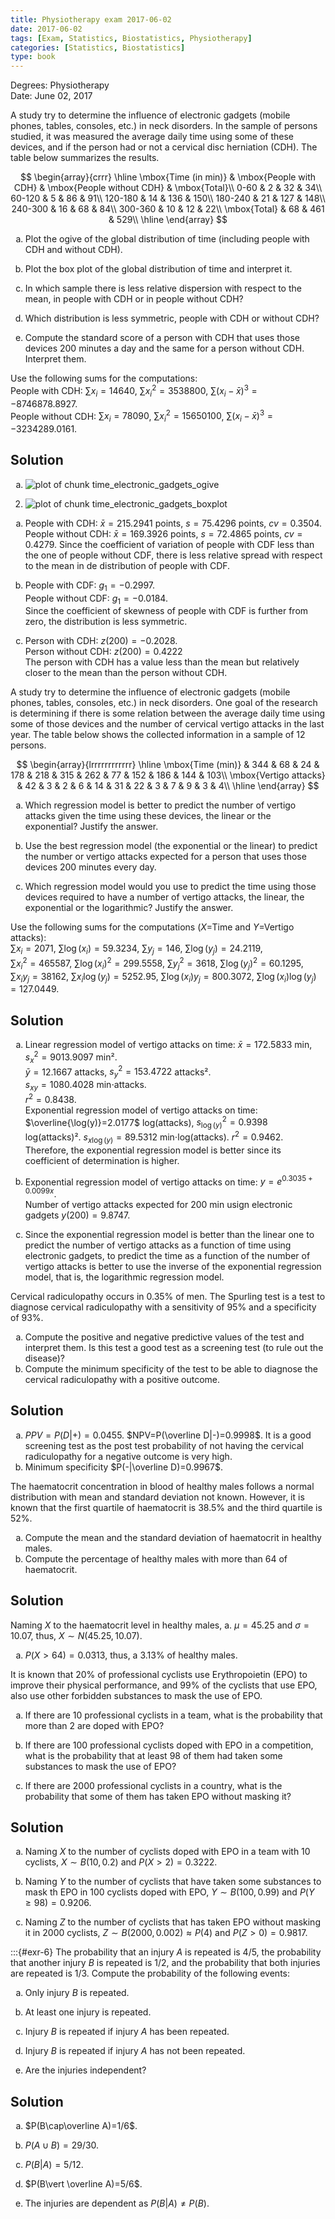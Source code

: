 ```yaml
---
title: Physiotherapy exam 2017-06-02
date: 2017-06-02
tags: [Exam, Statistics, Biostatistics, Physiotherapy]
categories: [Statistics, Biostatistics]
type: book
---
```


Degrees: Physiotherapy  
Date: June 02, 2017

:::{#exr-1}

A study try to determine the influence of electronic gadgets (mobile phones, tables, consoles, etc.) in neck disorders.
In the sample of persons studied, it was measured the average daily time using some of these devices, and if the person had or not a cervical disc herniation (CDH).
The table below summarizes the results.

$$
\begin{array}{crrr}
\hline
\mbox{Time (in min)} & \mbox{People with CDH} & \mbox{People without CDH} & \mbox{Total}\\
0-60 & 2 & 32 & 34\\
60-120 & 5 & 86 & 91\\
120-180	& 14 & 136 & 150\\
180-240	& 21 & 127 & 148\\
240-300	& 16 & 68 & 84\\
300-360	& 10 & 12 & 22\\
\mbox{Total} & 68 & 461 & 529\\
\hline
\end{array}
$$

a. Plot the ogive of the global distribution of time (including people with CDH and without CDH).
a. Plot the box plot of the global distribution of time and interpret it.

a. In which sample there is less relative dispersion with respect to the mean, in people with CDH or in people without CDH?

a. Which distribution is less symmetric, people with CDH or without CDH?

a. Compute the standard score of a person with CDH that uses those devices 200 minutes a day and the same for a person without CDH. Interpret them.

Use the following sums for the computations:  
People with CDH: $\sum x_i=14640$, $\sum x_i^2=3538800$, $\sum(x_i-\bar x)^3=-8746878.8927$.  
People without CDH: $\sum x_i=78090$, $\sum x_i^2=15650100$, $\sum(x_i-\bar x)^3=-3234289.0161$.  

:::{.callout-tip collapse="true"}
## Solution
a. 
<img src="../img/time_electronic_gadgets_ogive-1.svg" title="plot of chunk time_electronic_gadgets_ogive" alt="plot of chunk time_electronic_gadgets_ogive" style="display: block; margin: auto;" />
2.
<img src="../img/time_electronic_gadgets_boxplot-1.svg" title="plot of chunk time_electronic_gadgets_boxplot" alt="plot of chunk time_electronic_gadgets_boxplot" style="display: block; margin: auto;" />


a. People with CDH: $\bar x=215.2941$ points, $s=75.4296$ points, $cv=0.3504$. 
People without CDH: $\bar x=169.3926$ points, $s=72.4865$ points, $cv=0.4279$. 
Since the coefficient of variation of people with CDF less than the one of people without CDF, there is less relative spread with respect to the mean in de distribution of people with CDF.

a. People with CDF: $g_1=-0.2997$.<br>
People without CDF: $g_1=-0.0184$.<br>
Since the coefficient of skewness of people with CDF is further from zero, the distribution is less symmetric.<br>

a. Person with CDH: $z(200)=-0.2028$.<br>
Person without CDH: $z(200)=0.4222$<br>
The person with CDH has a value less than the mean but relatively closer to the mean than the person without CDH.
:::
:::

:::{#exr-2}
A study try to determine the influence of electronic gadgets (mobile phones, tables, consoles, etc.) in neck disorders.
One goal of the research is determining if there is some relation between the average daily time using some of those devices and the number of cervical vertigo attacks in the last year.
The table below shows the collected information in a sample of 12 persons.

$$
\begin{array}{lrrrrrrrrrrrr}
\hline
\mbox{Time (min)} & 344 & 68 & 24 & 178 & 218 & 315 & 262 & 77 & 152 & 186 & 144 & 103\\
\mbox{Vertigo attacks} & 42 & 3 & 2 & 6 & 14 & 31 & 22 & 3 & 7 & 9 & 3 & 4\\
\hline
\end{array}
$$

a. Which regression model is better to predict the number of vertigo attacks given the time using these devices, the linear or the exponential? Justify the answer.
a. Use the best regression model (the exponential or the linear) to predict the number or vertigo attacks expected for a person that uses those devices 200 minutes every day.

a. Which regression model would you use to predict the time using those devices required to have a number of vertigo attacks, the linear, the exponential or the logarithmic?
Justify the answer.

Use the following sums for the computations ($X$=Time and $Y$=Vertigo attacks):  
$\sum x_i=2071$, $\sum \log(x_i)=59.3234$, $\sum y_j=146$, $\sum \log(y_j)=24.2119$,  
$\sum x_i^2=465587$, $\sum \log(x_i)^2=299.5558$, $\sum y_j^2=3618$, $\sum \log(y_j)^2=60.1295$,  
$\sum x_iy_j=38162$, $\sum x_i\log(y_j)=5252.95$, $\sum \log(x_i)y_j=800.3072$, $\sum \log(x_i)\log(y_j)=127.0449$.

:::{.callout-tip collapse="true"}
## Solution
a. Linear regression model of vertigo attacks on time: 
$\bar x=172.5833$ min, $s_x^2=9013.9097$ min².  
$\bar y=12.1667$ attacks, $s_y^2=153.4722$ attacks².  
$s_{xy}=1080.4028$ min⋅attacks.  
$r^2 = 0.8438$.  
Exponential regression model of vertigo attacks on time: 
$\overline{\log(y)}=2.0177$ log(attacks), $s_{\log(y)}^2=0.9398$ log(attacks)². 
$s_{x\log(y)}=89.5312$ min⋅log(attacks). 
$r^2 = 0.9462$.  
Therefore, the exponential regression model is better since its coefficient of determination is higher.

a. Exponential regression model of vertigo attacks on time: $y=e^{0.3035 + 0.0099x}$.   
Number of vertigo attacks expected for 200 min usign electronic gadgets $y(200)=9.8747$.


a. Since the exponential regression model is better than the linear one to predict the number of vertigo attacks as a function of time using electronic gadgets, to predict the time as a function of the number of vertigo attacks is better to use the inverse of the exponential regression model, that is, the logarithmic regression model.
:::
:::

:::{#exr-3}
Cervical radiculopathy occurs in 0.35% of men.
The Spurling test is a test to diagnose cervical radiculopathy with a sensitivity of 95% and a specificity of 93%.

a. Compute the positive and negative predictive values of the test and interpret them.
Is this test a good test as a screening test (to rule out the disease)?
a. Compute the minimum specificity of the test to be able to diagnose the cervical radiculopathy with a positive outcome.

:::{.callout-tip collapse="true"}
## Solution
a. $PPV=P(D|+)=0.0455$. 
$NPV=P(\overline D|-)=0.9998$. It is a good screening test as the post test probability of not having the cervical radiculopathy for a negative outcome is very high. 
a. Minimum specificity $P(-|\overline D)=0.9967$. 
:::

:::

:::{#exr-4}
The haematocrit concentration in blood of healthy males follows a normal distribution with mean and standard deviation not known.
However, it is known that the first quartile of haematocrit is 38.5% and the third quartile is 52%.

a. Compute the mean and the standard deviation of haematocrit in healthy males.  
a. Compute the percentage of healthy males with more than 64 of haematocrit.

:::{.callout-tip collapse="true"}
## Solution
Naming $X$ to the haematocrit level in healthy males, 
a. $\mu=45.25$ and $\sigma=10.07$, thus, $X\sim N(45.25, 10.07)$.<br>

a. $P(X>64)=0.0313$, thus, a $3.13$% of healthy males. 
:::
:::

:::{#exr-5}
It is known that 20% of professional cyclists use Erythropoietin (EPO) to improve their physical performance, and 99% of the cyclists that use EPO, also use other forbidden substances to mask the use of EPO.

a. If there are 10 professional cyclists in a team, what is the probability that more than 2 are doped with EPO?
a. If there are 100 professional cyclists doped with EPO in a competition, what is the probability that at least 98 of them had taken some substances to mask the use of EPO?

a. If there are 2000 professional cyclists in a country, what is the probability that some of them has taken EPO without masking it?

:::{.callout-tip collapse="true"}
## Solution
a. Naming $X$ to the number of cyclists doped with EPO in a team with 10 cyclists, $X\sim B(10,0.2)$ and $P(X>2)=0.3222$.
a. Naming $Y$ to the number of cyclists that have taken some substances to mask th EPO in 100 cyclists doped with EPO, $Y\sim B(100,0.99)$ and $P(Y\geq 98)=0.9206$.

a. Naming $Z$ to the number of cyclists that has taken EPO without masking it in 2000 cyclists, $Z\sim B(2000,0.002)\approx P(4)$ and $P(Z>0)=0.9817$.
:::
:::

:::{#exr-6}
The probability that an injury $A$ is repeated is 4/5, the probability that another injury $B$ is repeated is
1/2, and the probability that both injuries are repeated is 1/3.
Compute the probability of the following events:

a. Only injury $B$ is repeated.
a. At least one injury is repeated.

a. Injury $B$ is repeated if injury $A$ has been repeated.

a. Injury $B$ is repeated if injury $A$ has not been repeated.

a. Are the injuries independent?

:::{.callout-tip collapse="true"}
## Solution
a. $P(B\cap\overline A)=1/6$. 
a. $P(A\cup B)=29/30$. 

a. $P(B\vert A)=5/12$. 

a. $P(B\vert \overline A)=5/6$. 

a. The injuries are dependent as $P(B|A)\neq P(B)$.
:::
